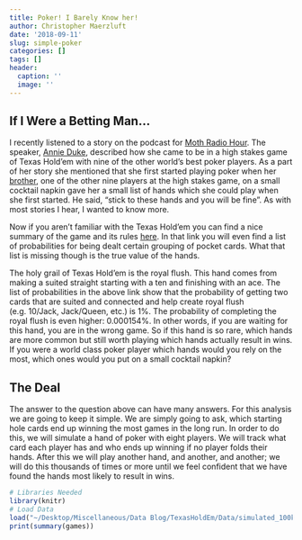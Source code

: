 ```yaml
---
title: Poker! I Barely Know her!
author: Christopher Maerzluft
date: '2018-09-11'
slug: simple-poker
categories: []
tags: []
header:
  caption: ''
  image: ''
---
```


## If I Were a Betting Man...

I recently listened to a story on the podcast for [Moth Radio Hour](https://themoth.org/stories/the-big-things-you-dont-do). The speaker, [Annie Duke](https://en.wikipedia.org/wiki/Annie_Duke), described how she came to be in a high stakes game of Texas Hold'em with nine of the other world's best poker players. As a part of her story she mentioned that she first started playing poker when her [brother](https://en.wikipedia.org/wiki/Howard_Lederer), one of the other nine players at the high stakes game, on a small cocktail napkin gave her a small list of hands which she could play when she first started. He said, "stick to these hands and you will be fine". As with most stories I hear, I wanted to know more.  
  
Now if you aren't familiar with the Texas Hold'em you can find a nice summary of the game and its rules [here](http://www.wsop.com/poker-games/texas-holdem/). In that link you will even find a list of probabilities for being dealt certain grouping of pocket cards. What that list is missing though is the true value of the hands.  
  
The holy grail of Texas Hold'em is the royal flush. This hand comes from making a suited straight starting with a ten and finishing with an ace. The list of probabilities in the above link show that the probability of getting two cards that are suited and connected and help create royal flush (e.g. 10/Jack, Jack/Queen, etc.) is 1%. The probability of completing the royal flush is even higher: 0.000154%. In other words, if you are waiting for this hand, you are in the wrong game. So if this hand is so rare, which hands are more common but still worth playing which hands actually result in wins. If you were a world class poker player which hands would you rely on the most, which ones would you put on a small cocktail napkin?

## The Deal

The answer to the question above can have many answers. For this analysis we are going to keep it simple. We are simply going to ask, which starting hole cards end up winning the most games in the long run. In order to do this, we will simulate a hand of poker with eight players. We will track what card each player has and who ends up winning if no player folds their hands. After this we will play another hand, and another, and another; we will do this thousands of times or more until we feel confident that we have found the hands most likely to result in wins.

```r
# Libraries Needed
library(knitr)
# Load Data
load("~/Desktop/Miscellaneous/Data Blog/TexasHoldEm/Data/simulated_100k_games.Rdata")
print(summary(games))
```